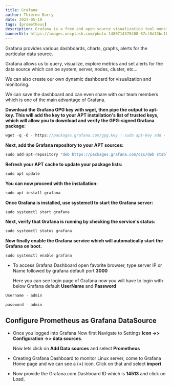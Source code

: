 ```yaml
---
title: Grafana
author: Thierno Barry
date: 2023-05-10
tags: [prometheus]
description: Grafana is a free and open source visualization tool monstly used with Prometheus to which monitor metrics.
bannerUrl: https://images.unsplash.com/photo-1480714378408-67cf0d13bc1b
---
```


Grafana provides various dashboards, charts, graphs, alerts for the particular data source.

Grafana allows us to query, visualize, explore metrics and set alerts for the data source which can be system, server, nodes, cluster, etc...

We can also create our own dynamic dashboard for visualization and monitoring.

We can save the dashboard and can even share with our team members which is one of the main advantage of Grafana.

**Download the Grafana GPG key with wget, then pipe the output to apt-key. This will add the key to your APT installation's list of trusted keys, which will allow you to download and verify the GPG-signed Grafana package:**

```jsx
wget -q -O - https://packages.grafana.com/gpg.key | sudo apt-key add -
```

**Next, add the Grafana repository to your APT sources:**

```jsx
sudo add-apt-repository "deb https://packages.grafana.com/oss/deb stable main"
```

**Refresh your APT cache to update your package lists:**

```jsx
sudo apt update
```

**You can now proceed with the installation:**

```jsx
sudo apt install grafana
```

**Once Grafana is installed, use systemctl to start the Grafana server:**

```jsx
sudo systemctl start grafana
```

**Next, verify that Grafana is running by checking the service's status:**

```jsx
sudo systemctl status grafana
```

**Now finally enable the Grafana service which will automatically start the Grafana on boot.**

```jsx
sudo systemctl enable grafana
```

- To access Grafana Dashboard open favorite browser, type server IP or Name followed by grafana default port **3000**

  Here you can see login page of Grafana now you will have to login with below Grafana default **UserName** and **Password**

```jsx
Username - admin

password - admin
```

## Configure Prometheus as Grafana DataSource

- Once you logged into Grafana Now first Navigate to Settings **Icon ->> Configuration ->> data sources**.

  Now lets click on **Add Data sources** and select **Prometheus**

- Creating Grafana Dashboard to monitor Linux server, come to Grafana Home page and we can see a (**+**) icon. Click on that and select **import**
- Now provide the Grafana.com Dashboard ID which is **14513** and click on Load.
